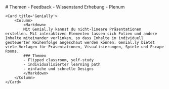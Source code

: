 
<Grid>
    <Card title='Forms'>
        <Column>
            <Markdown>
            # Themen 
            - Feedback
            - Wissenstand Erhebung
            - Plenum
            </Markdown>
        </Column>
    </Card>

    <Card title='Genially'>
        <Column>
            <Markdown>
            Mit Genial.ly kannst du nicht-lineare Präsentationen erstellen. Mit interaktiven Elementen lassen sich Folien und andere Inhalte miteinander verlinken, so dass Inhalte in individuell gesteuerter Reihenfolge angeschaut werden können. Genial.ly bietet viele Vorlagen für Präsentationen, Visualisierungen, Spiele und Escape Rooms. 
            ### Themen
            - Flipped classroom, self-study
            - individualisierter learning path
            - einfache und schnelle Designs
            </Markdown>
        </Column>
    </Card>
</Grid>

